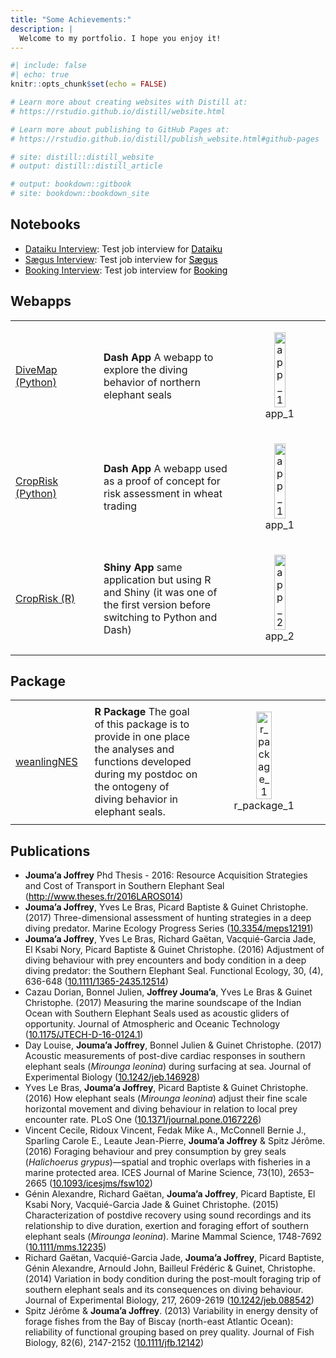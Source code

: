 ```yaml
---
title: "Some Achievements:"
description: |
  Welcome to my portfolio. I hope you enjoy it!
---
```


```r
#| include: false
#| echo: true
knitr::opts_chunk$set(echo = FALSE)

# Learn more about creating websites with Distill at:
# https://rstudio.github.io/distill/website.html

# Learn more about publishing to GitHub Pages at:
# https://rstudio.github.io/distill/publish_website.html#github-pages

# site: distill::distill_website
# output: distill::distill_article

# output: bookdown::gitbook
# site: bookdown::bookdown_site

```

## Notebooks

  - [Dataiku Interview](dataiku_jjoumaa.qmd): Test job interview for <a href="https://www.dataiku.com/" target="_blank" style="color: black; text-decoration: underline;">Dataiku</a>
  - [Sægus Interview](saegus_jjoumaa.qmd): Test job interview for <a href="https://saegus.com/" target="_blank" style="color: black; text-decoration: underline;">Sægus</a> 
  - [Booking Interview](booking_jjoumaa.qmd): Test job interview for <a href="https://www.booking.com/" target="_blank" style="color: black; text-decoration: underline;">Booking</a> 
  
  
## Webapps

+:-----------------------------------------------------------------------------------------+:------------------------------------------------------------------------------------------------------------------------------------------+:----------------------------------------------------------------------------:+
|<a href="https://nestrack.duckdns.org" target="_blank">DiveMap (Python)</a>               | **Dash App**                                                                                                                              | ![app_1](./files/mapdive.png){width=60%}                                     |
|                                                                                          | A webapp to explore the diving behavior of northern elephant seals                                                                        |                                                                              |
+------------------------------------------------------------------------------------------+-------------------------------------------------------------------------------------------------------------------------------------------+------------------------------------------------------------------------------+
|<a href="https://dash-risk.onrender.com" target="_blank">CropRisk (Python)</a>            | **Dash App**                                                                                                                              | ![app_1](./files/dash.png){width=60%}                                        |
|                                                                                          | A webapp used as a proof of concept for risk assessment in wheat trading                                                                  |                                                                              |
+------------------------------------------------------------------------------------------+-------------------------------------------------------------------------------------------------------------------------------------------+------------------------------------------------------------------------------+
|<a href="https://joffreyjoumaa.shinyapps.io/shiny_risk/" target="_blank">CropRisk (R)</a> | **Shiny App**                                                                                                                             | ![app_2](./files/shiny.png){width=60%}                                       |
|                                                                                          | same application but using R and Shiny (it was one of the first version before switching to Python and Dash)                              |                                                                              |
+------------------------------------------------------------------------------------------+-------------------------------------------------------------------------------------------------------------------------------------------+------------------------------------------------------------------------------+

## Package

+:--------------------------------------------------------------------------+:-----------------------------------------------------------------------------------------------------------------------------------------------+:--------------------------------------------------------:+
|<a href="https://weanlingnes.duckdns.org/" target="_blank">weanlingNES</a> | **R Package**                                                                                                                                  | ![r_package_1](./files/logo_weanlingnes.png){width=50%}  |
|                                                                           | The goal of this package is to provide in one place the analyses and functions developed during my postdoc on the ontogeny of diving behavior  |                                                          |
|                                                                           | in elephant seals.                                                                                                                             |                                                          |
+---------------------------------------------------------------------------+------------------------------------------------------------------------------------------------------------------------------------------------+----------------------------------------------------------+

## Publications

  - **Jouma'a Joffrey** Phd Thesis - 2016: Resource Acquisition Strategies and Cost of Transport in Southern Elephant Seal (<a href="http://www.theses.fr/2016LAROS014" style="color: black; text-decoration: underline;" target="_blank">http://www.theses.fr/2016LAROS014</a>)
  - **Jouma’a Joffrey**, Yves Le Bras, Picard Baptiste & Guinet Christophe. (2017) Three-dimensional assessment of hunting strategies in a deep diving predator. Marine Ecology Progress Series (<a href="https://www.int-res.com/abstracts/meps/v573/p255-268/" style="color: black; text-decoration: underline;" target="_blank">10.3354/meps12191</a>)
  - **Jouma’a Joffrey**, Yves Le Bras, Richard Gaëtan, Vacquié-Garcia Jade, El Ksabi Nory, Picard Baptiste & Guinet Christophe. (2016) Adjustment of diving behaviour with prey encounters and body condition in a deep diving predator: the Southern Elephant Seal. Functional Ecology, 30, (4), 636-648 (<a href="https://besjournals.onlinelibrary.wiley.com/doi/full/10.1111/1365-2435.12514" style="color: black; text-decoration: underline;" target="_blank">10.1111/1365-2435.12514</a>)
  - Cazau Dorian, Bonnel Julien, **Joffrey Jouma’a**, Yves Le Bras & Guinet Christophe. (2017) Measuring the marine soundscape of the Indian Ocean with Southern Elephant Seals used as acoustic gliders of opportunity. Journal of Atmospheric and Oceanic Technology (<a href="https://journals.ametsoc.org/view/journals/atot/34/1/jtech-d-16-0124.1.xml" style="color: black; text-decoration: underline;" target="_blank">10.1175/JTECH-D-16-0124.1</a>)
  - Day Louise, **Jouma’a Joffrey**, Bonnel Julien & Guinet Christophe. (2017) Acoustic measurements of post-dive cardiac responses in southern elephant seals (*Mirounga leonina*) during surfacing at sea. Journal of Experimental Biology (<a href="https://journals.biologists.com/jeb/article/220/9/1626/19618/Acoustic-measurements-of-post-dive-cardiac" style="color: black; text-decoration: underline;" target="_blank">10.1242/jeb.146928</a>)
  - Yves Le Bras, **Jouma’a Joffrey**, Picard Baptiste & Guinet Christophe. (2016) How elephant seals (*Mirounga leonina*) adjust their fine scale horizontal movement and diving behaviour in relation to local prey encounter rate. PLoS One (<a href="https://journals.plos.org/plosone/article?id=10.1371/journal.pone.0167226" style="color: black; text-decoration: underline;" target="_blank" >10.1371/journal.pone.0167226</a>)
  -  Vincent Cecile, Ridoux Vincent, Fedak Mike A., McConnell Bernie J., Sparling Carole E., Leaute Jean-Pierre, **Jouma’a Joffrey** & Spitz Jérôme. (2016) Foraging behaviour and prey consumption by grey seals (*Halichoerus grypus*)—spatial and trophic overlaps with fisheries in a marine protected area. ICES Journal of Marine Science, 73(10), 2653–2665 (<a href="https://academic.oup.com/icesjms/article/73/10/2653/2647099" style="color: black; text-decoration: underline;" target="_blank" >10.1093/icesjms/fsw102</a>)
  - Génin Alexandre, Richard Gaëtan, **Jouma’a Joffrey**, Picard Baptiste, El Ksabi Nory, Vacquié-Garcia Jade & Guinet Christophe. (2015) Characterization of postdive recovery using sound recordings and its relationship to dive duration, exertion and foraging effort of southern elephant seals (*Mirounga leonina*). Marine Mammal Science, 1748-7692 (<a href="https://onlinelibrary.wiley.com/doi/10.1111/mms.12235" style="color: black; text-decoration: underline;" target="_blank">10.1111/mms.12235</a>)
  - Richard Gaëtan, Vacquié-Garcia Jade, **Jouma’a Joffrey**, Picard Baptiste, Génin Alexandre, Arnould John, Bailleul Frédéric & Guinet, Christophe. (2014) Variation in body condition during the post-moult foraging trip of southern elephant seals and its consequences on diving behaviour. Journal of Experimental Biology, 217, 2609-2619 (<a href="https://journals.biologists.com/jeb/article/217/14/2609/12154/Variation-in-body-condition-during-the-post-moult/" style="color: black; text-decoration: underline;" target="_blank">10.1242/jeb.088542</a>)
  - Spitz Jérôme & **Jouma'a Joffrey**. (2013) Variability in energy density of forage fishes from the Bay of Biscay (north-east Atlantic Ocean): reliability of functional grouping based on prey quality. Journal of Fish Biology, 82(6), 2147-2152 (<a href="https://mmru.ubc.ca/wp-content/pdfs/Spitz_JFishBiol_2013.pdf" style="color: black; text-decoration: underline;" target="_blank">10.1111/jfb.12142</a>)
